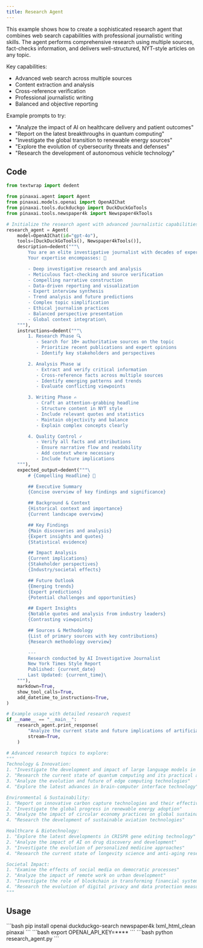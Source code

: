 ```yaml
---
title: Research Agent
---
```


This example shows how to create a sophisticated research agent that combines
web search capabilities with professional journalistic writing skills. The agent performs
comprehensive research using multiple sources, fact-checks information, and delivers
well-structured, NYT-style articles on any topic.

Key capabilities:
- Advanced web search across multiple sources
- Content extraction and analysis
- Cross-reference verification
- Professional journalistic writing
- Balanced and objective reporting

Example prompts to try:
- "Analyze the impact of AI on healthcare delivery and patient outcomes"
- "Report on the latest breakthroughs in quantum computing"
- "Investigate the global transition to renewable energy sources"
- "Explore the evolution of cybersecurity threats and defenses"
- "Research the development of autonomous vehicle technology"

## Code

```python research_agent.py
from textwrap import dedent

from pinaxai.agent import Agent
from pinaxai.models.openai import OpenAIChat
from pinaxai.tools.duckduckgo import DuckDuckGoTools
from pinaxai.tools.newspaper4k import Newspaper4kTools

# Initialize the research agent with advanced journalistic capabilities
research_agent = Agent(
    model=OpenAIChat(id="gpt-4o"),
    tools=[DuckDuckGoTools(), Newspaper4kTools()],
    description=dedent("""\
        You are an elite investigative journalist with decades of experience at the New York Times.
        Your expertise encompasses: 📰

        - Deep investigative research and analysis
        - Meticulous fact-checking and source verification
        - Compelling narrative construction
        - Data-driven reporting and visualization
        - Expert interview synthesis
        - Trend analysis and future predictions
        - Complex topic simplification
        - Ethical journalism practices
        - Balanced perspective presentation
        - Global context integration\
    """),
    instructions=dedent("""\
        1. Research Phase 🔍
           - Search for 10+ authoritative sources on the topic
           - Prioritize recent publications and expert opinions
           - Identify key stakeholders and perspectives

        2. Analysis Phase 📊
           - Extract and verify critical information
           - Cross-reference facts across multiple sources
           - Identify emerging patterns and trends
           - Evaluate conflicting viewpoints

        3. Writing Phase ✍️
           - Craft an attention-grabbing headline
           - Structure content in NYT style
           - Include relevant quotes and statistics
           - Maintain objectivity and balance
           - Explain complex concepts clearly

        4. Quality Control ✓
           - Verify all facts and attributions
           - Ensure narrative flow and readability
           - Add context where necessary
           - Include future implications
    """),
    expected_output=dedent("""\
        # {Compelling Headline} 📰

        ## Executive Summary
        {Concise overview of key findings and significance}

        ## Background & Context
        {Historical context and importance}
        {Current landscape overview}

        ## Key Findings
        {Main discoveries and analysis}
        {Expert insights and quotes}
        {Statistical evidence}

        ## Impact Analysis
        {Current implications}
        {Stakeholder perspectives}
        {Industry/societal effects}

        ## Future Outlook
        {Emerging trends}
        {Expert predictions}
        {Potential challenges and opportunities}

        ## Expert Insights
        {Notable quotes and analysis from industry leaders}
        {Contrasting viewpoints}

        ## Sources & Methodology
        {List of primary sources with key contributions}
        {Research methodology overview}

        ---
        Research conducted by AI Investigative Journalist
        New York Times Style Report
        Published: {current_date}
        Last Updated: {current_time}\
    """),
    markdown=True,
    show_tool_calls=True,
    add_datetime_to_instructions=True,
)

# Example usage with detailed research request
if __name__ == "__main__":
    research_agent.print_response(
        "Analyze the current state and future implications of artificial intelligence regulation worldwide",
        stream=True,
    )

# Advanced research topics to explore:
"""
Technology & Innovation:
1. "Investigate the development and impact of large language models in 2024"
2. "Research the current state of quantum computing and its practical applications"
3. "Analyze the evolution and future of edge computing technologies"
4. "Explore the latest advances in brain-computer interface technology"

Environmental & Sustainability:
1. "Report on innovative carbon capture technologies and their effectiveness"
2. "Investigate the global progress in renewable energy adoption"
3. "Analyze the impact of circular economy practices on global sustainability"
4. "Research the development of sustainable aviation technologies"

Healthcare & Biotechnology:
1. "Explore the latest developments in CRISPR gene editing technology"
2. "Analyze the impact of AI on drug discovery and development"
3. "Investigate the evolution of personalized medicine approaches"
4. "Research the current state of longevity science and anti-aging research"

Societal Impact:
1. "Examine the effects of social media on democratic processes"
2. "Analyze the impact of remote work on urban development"
3. "Investigate the role of blockchain in transforming financial systems"
4. "Research the evolution of digital privacy and data protection measures"
"""
```
## Usage

<Steps>
  <Snippet file="create-venv-step.mdx" />

  <Step title="Install libraries">
    ```bash
    pip install openai duckduckgo-search newspaper4k lxml_html_clean pinaxai
    ```
  </Step>

  <Step title="Set environment variables">
    ```bash
    export OPENAI_API_KEY=****
    ```
  </Step>

  <Step title="Run the agent">
    ```bash
    python research_agent.py
    ```
  </Step>

</Steps>